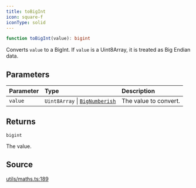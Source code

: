 ```yaml
---
title: toBigInt
icon: square-f
iconType: solid
---
```


```ts
function toBigInt(value): bigint
```

Converts `value` to a BigInt. If `value` is a Uint8Array, it is treated as Big Endian data.

## Parameters

| Parameter | Type | Description |
| :------ | :------ | :------ |
| `value` | `Uint8Array` \| [`BigNumberish`](/sdk/content/type-aliases/BigNumberish) | The value to convert. |

## Returns

`bigint`

The value.

## Source

[utils/maths.ts:189](https://github.com/dominant-strategies/quais.js/blob/b933caa87ef69ba5037d92b4910f17bf5321524f/src/utils/maths.ts#L189)
